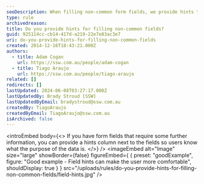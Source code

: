 ```yaml
---
seoDescription: When filling non-common form fields, we provide hints to help users understand what information is required.
type: rule
archivedreason:
title: Do you provide hints for filling non-common fields?
guid: 925114cc-cb14-417d-a219-22e7e83ac3e7
uri: do-you-provide-hints-for-filling-non-common-fields
created: 2014-12-16T18:43:21.000Z
authors:
  - title: Adam Cogan
    url: https://ssw.com.au/people/adam-cogan
  - title: Tiago Araujo
    url: https://ssw.com.au/people/tiago-araujo
related: []
redirects: []
lastUpdated: 2024-06-08T03:27:17.000Z
lastUpdatedBy: Brady Stroud [SSW]
lastUpdatedByEmail: bradystroud@ssw.com.au
createdBy: TiagoAraujo
createdByEmail: TiagoAraujo@ssw.com.au
isArchived: false
---
```


<introEmbed
  body={<>
If you have form fields that require some further information, you can provide a hints column next to the fields so users know what the purpose of the data is.
  </>}
/>
<imageEmbed
  alt="Image"
  size="large"
  showBorder={false}
  figureEmbed={ {
    preset: "goodExample",
    figure: "Good example - Field hints can make the user more comfortable",
    shouldDisplay: true
  } }
  src="/uploads/rules/do-you-provide-hints-for-filling-non-common-fields/field-hints.jpg"
/>
